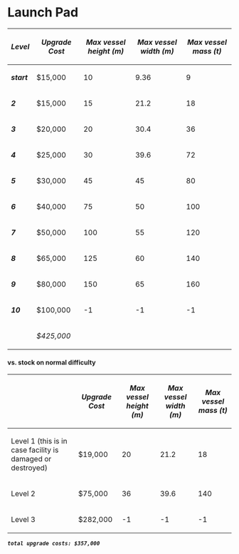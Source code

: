 = Launch Pad  =

{|
! '''''Level'''''
! '''''Upgrade Cost'''''
! '''''Max vessel height (m)'''''
! '''''Max vessel width (m)'''''
! '''''Max vessel mass (t)'''''
|-
| '''''start'''''
| $15,000
| 10
| 9.36
| 9
|-
| '''''2'''''
| $15,000
| 15
| 21.2
| 18
|-
| '''''3'''''
| $20,000
| 20
| 30.4
| 36
|-
| '''''4'''''
| $25,000
| 30
| 39.6
| 72
|-
| '''''5'''''
| $30,000
| 45
| 45
| 80
|-
| '''''6'''''
| $40,000
| 75
| 50
| 100
|-
| '''''7'''''
| $50,000
| 100
| 55
| 120
|-
| '''''8'''''
| $65,000
| 125
| 60
| 140
|-
| '''''9'''''
| $80,000
| 150
| 65
| 160
|-
| '''''10'''''
| $100,000
| -1
| -1
| -1
|-
| 
| ''$425,000''
| 
| 
| 
|}

==== vs. stock on normal difficulty ====

{|
! 
! '''''Upgrade Cost'''''
! '''''Max vessel height (m)'''''
! '''''Max vessel width (m)'''''
! '''''Max vessel mass (t)'''''
|-
| Level 1 (this is in case facility is damaged or destroyed)
| $19,000
| 20
| 21.2
| 18
|-
| Level 2
| $75,000
| 36
| 39.6
| 140
|-
| Level 3
| $282,000
| -1
| -1
| -1
|}

 '''''total upgrade costs: $357,000''''' 

